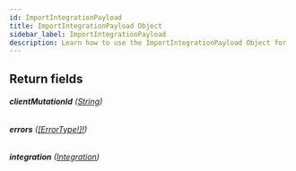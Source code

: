 ```yaml
---
id: ImportIntegrationPayload
title: ImportIntegrationPayload Object
sidebar_label: ImportIntegrationPayload
description: Learn how to use the ImportIntegrationPayload Object for 's API.
---
```


## Return fields

###### <b>clientMutationId</b> ([String](api/schema/scalar/String.mdx))

###### <b>errors</b> ([[ErrorType!]!](api/schema/object/ErrorType.mdx))

###### <b>integration</b> ([Integration](api/schema/object/Integration.mdx))

